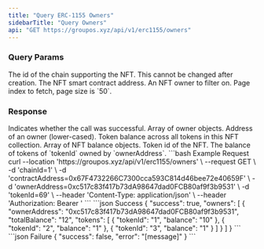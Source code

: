 ```yaml
---
title: "Query ERC-1155 Owners"
sidebarTitle: "Query Owners"
api: "GET https://groupos.xyz/api/v1/erc1155/owners"
---
```


### Query Params

<ParamField query="chainId" type="number" required>
  The id of the chain supporting the NFT. This cannot be changed after creation.
</ParamField>
<ParamField query="contractAddress" type="string" required>
  The NFT smart contract address.
</ParamField>
<ParamField query="ownerAddress" type="string" optional>
  An NFT owner to filter on.
</ParamField>
<ParamField query="page" type="number" optional>
  Page index to fetch, page size is `50`.
</ParamField>

### Response

<ResponseField name="success" type="boolean">
  Indicates whether the call was successful.
</ResponseField>
<ResponseField name="owners" type="object[]">
  Array of owner objects.
  <Expandable title="object">
    <ResponseField name="ownerAddress" type="string">
      Address of an owner (lower-cased).
    </ResponseField>
    <ResponseField name="totalBalance" type="string">
      Token balance across all tokens in this NFT collection.
    </ResponseField>
    <ResponseField name="tokens" type="object[]">
      Array of NFT balance objects.
      <Expandable title="object">
        <ResponseField name="tokenId" type="string">
          Token id of the NFT.
        </ResponseField>
        <ResponseField name="balance" type="string">
          The balance of tokens of `tokenId` owned by `ownerAddress`.
        </ResponseField>
      </Expandable>
    </ResponseField>
  </Expandable>
</ResponseField>

<RequestExample>
  ```bash Example Request
  curl --location 'https://groupos.xyz/api/v1/erc1155/owners' \
  --request GET \
  -d 'chainId=1' \
  -d 'contractAddress=0x67F4732266C7300cca593C814d46bee72e40659F' \
  -d 'ownerAddress=0xc517c83f417b73dA98647dad0FCB80af9f3b9531' \
  -d 'tokenId=69' \
  --header 'Content-Type: application/json' \
  --header 'Authorization: Bearer <token>'
  ```
</RequestExample>

<ResponseExample>
  ```json Success
  {
    "success": true,
    "owners": [
      {
        "ownerAddress": "0xc517c83f417b73dA98647dad0FCB80af9f3b9531",
        "totalBalance": "12",
        "tokens": [
          {
            "tokenId": "1",
            "balance": "10"
          },
          {
            "tokenId": "2",
            "balance": "1"
          },
          {
            "tokenId": "3",
            "balance": "1"
          }
        ]
      }
    ]
  }
  ```
  ```json Failure
  {
    "success": false,
    "error": "[message]"
  }
  ```
</ResponseExample>
